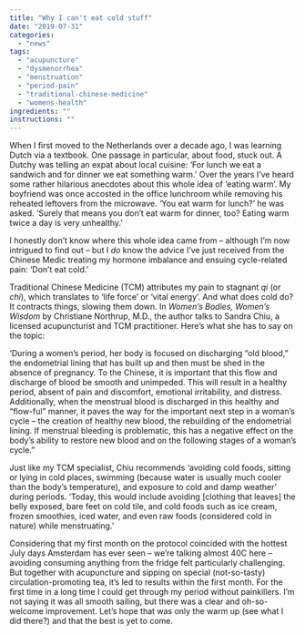 ```yaml
---
title: "Why I can't eat cold stuff"
date: "2019-07-31"
categories: 
  - "news"
tags: 
  - "acupuncture"
  - "dysmenorrhea"
  - "menstruation"
  - "period-pain"
  - "traditional-chinese-medicine"
  - "womens-health"
ingredients: ""
instructions: ""
---
```


When I first moved to the Netherlands over a decade ago, I was learning Dutch via a textbook. One passage in particular, about food, stuck out. A Dutchy was telling an expat about local cuisine: ‘For lunch we eat a sandwich and for dinner we eat something warm.’ Over the years I’ve heard some rather hilarious anecdotes about this whole idea of ‘eating warm’. My boyfriend was once accosted in the office lunchroom while removing his reheated leftovers from the microwave. ‘You eat warm for lunch?’ he was asked. ‘Surely that means you don’t eat warm for dinner, too? Eating warm twice a day is very unhealthy.’

I honestly don’t know where this whole idea came from – although I’m now intrigued to find out – but I _do_ know the advice I’ve just received from the Chinese Medic treating my hormone imbalance and ensuing cycle-related pain: ‘Don’t eat cold.’

Traditional Chinese Medicine (TCM) attributes my pain to stagnant _qi_ (or _chi_), which translates to ‘life force’ or ‘vital energy’. And what does cold do? It contracts things, slowing them down. In _Women’s Bodies, Women’s Wisdom_ by Christiane Northrup, M.D., the author talks to Sandra Chiu, a licensed acupuncturist and TCM practitioner. Here’s what she has to say on the topic:

‘During a women’s period, her body is focused on discharging “old blood,” the endometrial lining that has built up and then must be shed in the absence of pregnancy. To the Chinese, it is important that this flow and discharge of blood be smooth and unimpeded. This will result in a healthy period, absent of pain and discomfort, emotional irritability, and distress. Additionally, when the menstrual blood is discharged in this healthy and “flow-ful” manner, it paves the way for the important next step in a woman’s cycle – the creation of healthy new blood, the rebuilding of the endometrial lining. If menstrual bleeding is problematic, this has a negative effect on the body’s ability to restore new blood and on the following stages of a woman’s cycle.”

Just like my TCM specialist, Chiu recommends ‘avoiding cold foods, sitting or lying in cold places, swimming (because water is usually much cooler than the body’s temperature), and exposure to cold and damp weather’ during periods. ‘Today, this would include avoiding \[clothing that leaves\] the belly exposed, bare feet on cold tile, and cold foods such as ice cream, frozen smoothies, iced water, and even raw foods (considered cold in nature) while menstruating.’

Considering that my first month on the protocol coincided with the hottest July days Amsterdam has ever seen – we’re talking almost 40C here – avoiding consuming anything from the fridge felt particularly challenging. But together with acupuncture and sipping on special (not-so-tasty) circulation-promoting tea, it’s led to results within the first month. For the first time in a long time I could get through my period without painkillers. I’m not saying it was all smooth sailing, but there was a clear and oh-so-welcome improvement. Let’s hope that was only the warm up (see what I did there?) and that the best is yet to come.

